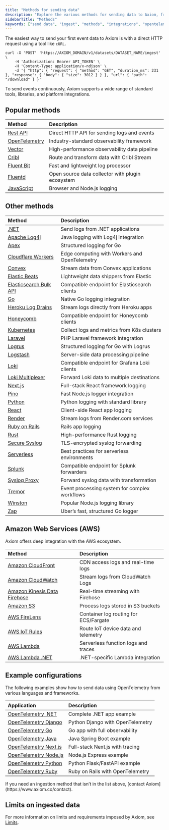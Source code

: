 ```yaml
---
title: "Methods for sending data"
description: "Explore the various methods for sending data to Axiom, from direct API calls and OpenTelemetry to platform integrations and logging libraries."
sidebarTitle: "Methods"
keywords: ["send data", "ingest", "methods", "integrations", "opentelemetry", "vector", "fluentd"]
---
```



The easiest way to send your first event data to Axiom is with a direct HTTP request using a tool like `cURL`.

```shell
curl -X 'POST' 'https://AXIOM_DOMAIN/v1/datasets/DATASET_NAME/ingest' \
    -H 'Authorization: Bearer API_TOKEN' \
    -H 'Content-Type: application/x-ndjson' \
    -d '{ "http": { "request": { "method": "GET", "duration_ms": 231 }, "response": { "body": { "size": 3012 } } }, "url": { "path": "/download" } }'
```

<Info>
<ReplaceDomain />
<ReplaceDatasetToken />
</Info>

To send events continuously, Axiom supports a wide range of standard tools, libraries, and platform integrations.

## Popular methods

| Method | Description |
|:--------|:-------------|
| [Rest API](/restapi/introduction) | Direct HTTP API for sending logs and events |
| [OpenTelemetry](/send-data/opentelemetry) | Industry-standard observability framework |
| [Vector](/send-data/vector) | High-performance observability data pipeline |
| [Cribl](/send-data/cribl) | Route and transform data with Cribl Stream |
| [Fluent Bit](/send-data/fluent-bit) | Fast and lightweight log processor |
| [Fluentd](/send-data/fluentd) | Open source data collector with plugin ecosystem |
| [JavaScript](/guides/javascript) | Browser and Node.js logging |

## Other methods

| Method | Description |
|:--------|:-------------|
| [.NET](/guides/send-logs-from-dotnet) | Send logs from .NET applications |
| [Apache Log4j](/guides/send-logs-from-apache-log4j) | Java logging with Log4j integration |
| [Apex](/guides/apex) | Structured logging for Go |
| [Cloudflare Workers](/guides/opentelemetry-cloudflare-workers) | Edge computing with Workers and OpenTelemetry |
| [Convex](/send-data/convex) | Stream data from Convex applications |
| [Elastic Beats](/send-data/elastic-beats) | Lightweight data shippers from Elastic |
| [Elasticsearch Bulk API](/send-data/elasticsearch-bulk-api) | Compatible endpoint for Elasticsearch clients |
| [Go](/guides/go) | Native Go logging integration |
| [Heroku Log Drains](/send-data/heroku-log-drains) | Stream logs directly from Heroku apps |
| [Honeycomb](/endpoints/honeycomb) | Compatible endpoint for Honeycomb clients |
| [Kubernetes](/send-data/kubernetes) | Collect logs and metrics from K8s clusters |
| [Laravel](/guides/send-logs-from-laravel) | PHP Laravel framework integration |
| [Logrus](/guides/logrus) | Structured logging for Go with Logrus |
| [Logstash](/send-data/logstash) | Server-side data processing pipeline |
| [Loki](/endpoints/loki) | Compatible endpoint for Grafana Loki clients |
| [Loki Multiplexer](/send-data/loki-multiplexer) | Forward Loki data to multiple destinations |
| [Next.js](/send-data/nextjs) | Full-stack React framework logging |
| [Pino](/guides/pino) | Fast Node.js logger integration |
| [Python](/guides/python) | Python logging with standard library |
| [React](/send-data/react) | Client-side React app logging |
| [Render](/send-data/render) | Stream logs from Render.com services |
| [Ruby on Rails](/guides/send-logs-from-ruby-on-rails) | Rails app logging |
| [Rust](/guides/rust) | High-performance Rust logging |
| [Secure Syslog](/send-data/secure-syslog) | TLS-encrypted syslog forwarding |
| [Serverless](/send-data/serverless) | Best practices for serverless environments |
| [Splunk](/endpoints/splunk) | Compatible endpoint for Splunk forwarders |
| [Syslog Proxy](/send-data/syslog-proxy) | Forward syslog data with transformation |
| [Tremor](/send-data/tremor) | Event processing system for complex workflows |
| [Winston](/guides/winston) | Popular Node.js logging library |
| [Zap](/guides/zap) | Uber’s fast, structured Go logger |

## Amazon Web Services (AWS)

Axiom offers deep integration with the AWS ecosystem.

| Method | Description |
|:--------|:-------------|
| [Amazon CloudFront](/send-data/cloudfront) | CDN access logs and real-time logs |
| [Amazon CloudWatch](/send-data/cloudwatch) | Stream logs from CloudWatch Logs |
| [Amazon Kinesis Data Firehose](/send-data/aws-firehose) | Real-time streaming with Firehose |
| [Amazon S3](/send-data/aws-s3) | Process logs stored in S3 buckets |
| [AWS FireLens](/send-data/aws-firelens) | Container log routing for ECS/Fargate |
| [AWS IoT Rules](/send-data/aws-iot-rules) | Route IoT device data and telemetry |
| [AWS Lambda](/send-data/aws-lambda) | Serverless function logs and traces |
| [AWS Lambda .NET](/send-data/aws-lambda-dot) | .NET-specific Lambda integration |

## Example configurations

The following examples show how to send data using OpenTelemetry from various languages and frameworks.

| Application | Description |
|:------------|:------------|
| [OpenTelemetry .NET](/guides/opentelemetry-dotnet) | Complete .NET app example |
| [OpenTelemetry Django](/guides/opentelemetry-django) | Python Django with OpenTelemetry |
| [OpenTelemetry Go](/guides/opentelemetry-go) | Go app with full observability |
| [OpenTelemetry Java](/guides/opentelemetry-java) | Java Spring Boot example |
| [OpenTelemetry Next.js](/guides/opentelemetry-nextjs) | Full-stack Next.js with tracing |
| [OpenTelemetry Node.js](/guides/opentelemetry-nodejs) | Node.js Express example |
| [OpenTelemetry Python](/guides/opentelemetry-python) | Python Flask/FastAPI example |
| [OpenTelemetry Ruby](/guides/opentelemetry-ruby) | Ruby on Rails with OpenTelemetry |

<Info>
If you need an ingestion method that isn’t in the list above, [contact Axiom](https://www.axiom.co/contact).
</Info>

## Limits on ingested data

For more information on limits and requirements imposed by Axiom, see [Limits](/reference/limits).
